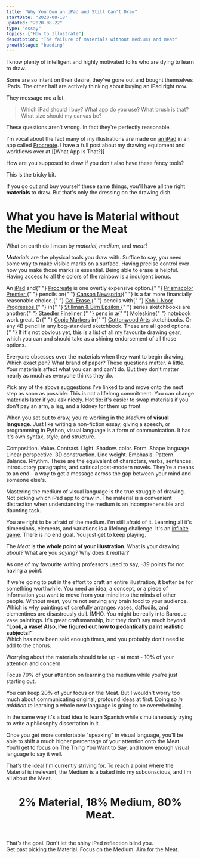 ```yaml
---
title: "Why You Own an iPad and Still Can't Draw"
startDate: "2020-08-18"
updated: "2020-08-22"
type: "essay"
topics: ["How to Illustrate"]
description: "The failure of materials without mediums and meat"
growthStage: "budding"
---
```


I know plenty of intelligent and highly motivated folks who are dying to learn to draw.

Some are so intent on their desire, they've gone out and bought themselves iPads. The other half are actively thinking about buying an iPad right now.

They message me a lot.

> Which iPad should I buy? What app do you use? What brush is that? What size should my canvas be?

These questions aren't wrong. In fact they're perfectly reasonable.

I'm vocal about the fact many of my illustrations are made on [an iPad](https://www.apple.com/ipad-pro/) in an app called [Procreate](https://procreate.art/). I have a full post about my drawing equipment and workflows over at [[What App Is That?]]

How are you supposed to draw if you don't also have these fancy tools?

This is the tricky bit.

If you go out and buy yourself these same things, you'll have all the right **materials** to draw. But that's only the dressing on the drawing dish.

# What you have is **Material** without the **Medium** or the **Meat**

What on earth do I mean by _material_, _medium_, and _meat_?

<MediumMaterialsMeatSection sectionTitle='Materials'>

<p>
    <i>Materials</i> are the physical tools you draw with. Suffice to say, you
    need some way to make visible marks on a surface. Having precise control
    over how you make those marks is essential. Being able to erase is helpful.
    Having access to all the colors of the rainbow is a indulgent bonus.
</p>

<p>
    An <a href="https://www.apple.com/ipad-pro/">iPad</a> and{" "}
    <a href="https://procreate.art/">Procreate</a> is one overtly expensive
    option.{" "}
    <a href="https://www.prismacolor.com/colored-pencils/premier-colored-pencils/premier-soft-core-colored-pencils/PCPremierSoftCoreColoredPencils">
        Prismacolor Premier
    </a>{" "}
    pencils on{" "}
    <a href="https://en.canson.com/xl-series/xlr-newsprint">Canson Newsprint</a>{" "}
    is a far more financially reasonable choice.{" "}
    <a href="https://www.prismacolor.com/colored-pencils/premier-colored-pencils/premier-col-erase-colored-pencils/PCPremierCol-EraseColoredPencils">
        Col-Erase
    </a>{" "}
    pencils with{" "}
    <a href="https://www.cultpens.com/i/q/KH24668/koh-i-noor-progresso-woodless-graphite-pencil">
        Koh-i-Noor Progressos
    </a>{" "}
    in{" "}
    <a href="https://stillmanandbirn.com/products_epsilon.php">
        Stillman & Birn Epsilon
    </a>{" "}
    series sketchbooks are another.{" "}
    <a href="https://www.staedtler.com/uk/en/products/products-for-coloring/fineliners/pigment-liner-308-fineliner-m308/">
        Staedler Fineliner
    </a>{" "}
    pens in a{" "}
    <a href="https://gb.moleskine.com/sketchbook-black/p0437">Moleskine</a>{" "}
    notebook work great. Or{" "}
    <a href="https://www.copic-shop.co.uk/">Copic Markers</a> in{" "}
    <a href="https://www.cottonwoodarts.com/">Cottonwood Arts</a> sketchbooks.
    Or any 4B pencil in any bog-standard sketchbook. These are all good options.{" "}
    <Footnote idName={1}>
        If it's not obvious yet, this is a list of all my favourite drawing
        gear, which you can and should take as a shining endorsement of all
        those options.
    </Footnote>
</p>

<p>Everyone obsesses over the materials when they want to begin drawing. Which exact pen? What brand of paper? These questions matter. A little. Your materials affect what you can and can't do. But they don't matter nearly as much as everyone thinks they do.

Pick any of the above suggestions I've linked to and move onto the next step as soon as possible. This is not a lifelong commitment. You can change materials later if you ask nicely. <Footnote idName={2}>Hot tip: it's easier to swap materials if you don't pay an arm, a leg, and a kidney for them up front</Footnote></p>

</MediumMaterialsMeatSection>

<MediumMaterialsMeatSection sectionTitle='Medium'>

When you set out to draw, you're working in the <i>Medium</i> of <b>visual language</b>. Just like writing a non-fiction essay, giving a speech, or programming in Python, visual language is a form of communication. It has it's own syntax, style, and structure.

Composition. Value. Contrast. Light. Shadow. color. Form. Shape language. Linear perspective. 3D construction. Line weight. Emphasis. Pattern. Balance. Rhythm. These are the equivalent of characters, verbs, sentences, introductory paragraphs, and satirical post-modern novels. They're a means to an end – a way to get a message across the gap between your mind and someone else's.

Mastering the medium of visual language is the true struggle of drawing. Not picking which iPad app to draw in. The material is a convenient distraction when understanding the medium is an incomprehensible and daunting task.

You are right to be afraid of the medium. I'm still afraid of it. Learning all it's dimensions, elements, and variations is a lifelong challenge. It's an [infinite game](/infinite-games). There is no end goal. You just get to keep playing.

</MediumMaterialsMeatSection>

<MediumMaterialsMeatSection sectionTitle='Meat'>

The <i>Meat</i> is <b>the whole point of your illustration</b>. What is your drawing <i>about? </i> What are you <i>saying?</i> Why does it <i>matter?</i>

As one of my favourite writing professors used to say, -39 points for not having a point.

If we're going to put in the effort to craft an entire illustration, it better be for something worthwhile. You need an idea, a concept, or a piece of information you want to move from your mind into the minds of other people. Without meat, you're not serving any brain food to your audience. Which is why paintings of carefully arranges vases, daffodils, and clementines are disastrously dull. <Footnote idName={3}>IMHO. You might be really into Baroque vase paintings. It's great craftsmanship, but they don't say much beyond <b>"Look, a vase! Also, I've figured out how to pedantically paint realistic subjects!"</b><br /> Which has now been said enough times, and you probably don't need to add to the chorus.</Footnote>

</MediumMaterialsMeatSection>

Worrying about the materials should take up - at most - 10% of your attention and concern.

Focus 70% of your attention on learning the medium while you're just starting out.

You can keep 20% of your focus on the Meat. But I wouldn't worry too much about communicating original, profound ideas at first. Doing so _in addition to_ learning a whole new language is going to be overwhelming.

In the same way it's a bad idea to learn Spanish while simultaneously trying to write a philosophy dissertation in it.

Once you get more comfortable "speaking" in visual language, you'll be able to shift a much higher percentage of your attention onto the Meat. You'll get to focus on The Thing You Want to Say, and know enough visual language to say it well.

That's the ideal I'm currently striving for. To reach a point where the Material is irrelevant, the Medium is a baked into my subconscious, and I'm all about the Meat.

<Center>

# 2% Material, 18% Medium, 80% Meat.

</Center>

<br />

<p>
    That's the goal. Don't let the shiny iPad reflection blind you.
    <br />
    Get past picking the Material. Focus on the Medium. Aim for the Meat.
</p>
